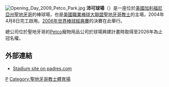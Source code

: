 {{unreferenced|time=2015-07-04T04:59:40+00:00}}
[[File:Opening_Day_2009_Petco_Park.jpg|thumb]]
'''沛可球場'''（{{lang-en|'''Petco Park'''}}）是一座位於[[美國|美國]][[加利福尼亞州|加利福尼亞州]][[聖地牙哥_(加利福尼亞州)|聖地牙哥]]的棒球場，也是[[美國職業棒球大聯盟|美國職業棒球大聯盟]][[聖地牙哥教士|聖地牙哥教士]]的主場，2004年4月8日完工啟用。[[2006年世界棒球經典賽|2006年世界棒球經典賽]]的決賽在此舉行。

總公司位於聖地牙哥的[[Petco|Petco]]寵物用品公司於球場興建計畫時取得至2026年為止冠名權。

==外部連結==
{{Commons|Petco Park}}
*[http://sandiego.padres.mlb.com/sd/ballpark/ Stadium site on padres.com] {{Wayback|url=http://sandiego.padres.mlb.com/sd/ballpark/ |date=20141201231051 }}

{{MLB Ballparks}}

[[Category:美國職棒大聯盟球場|P]]
[[Category:聖地牙哥教士體育場|Category:聖地牙哥教士體育場]]